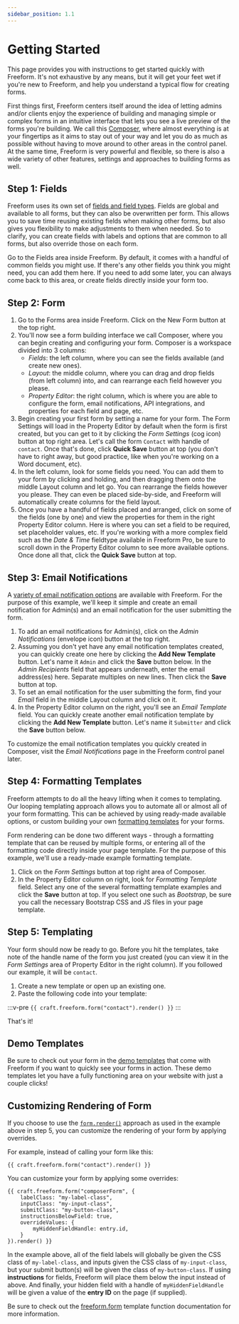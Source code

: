 ```yaml
---
sidebar_position: 1.1
---
```


# Getting Started

This page provides you with instructions to get started quickly with Freeform. It's not exhaustive by any means, but it will get your feet wet if you're new to Freeform, and help you understand a typical flow for creating forms.

First things first, Freeform centers itself around the idea of letting admins and/or clients enjoy the experience of building and managing simple or complex forms in an intuitive interface that lets you see a live preview of the forms you're building. We call this [Composer](../forms/builder.mdx), where almost everything is at your fingertips as it aims to stay out of your way and let you do as much as possible without having to move around to other areas in the control panel. At the same time, Freeform is very powerful and flexible, so there is also a wide variety of other features, settings and approaches to building forms as well.

## Step 1: Fields

Freeform uses its own set of [fields and field types](../forms/fields). Fields are global and available to all forms, but they can also be overwritten per form. This allows you to save time reusing existing fields when making other forms, but also gives you flexibility to make adjustments to them when needed. So to clarify, you can create fields with labels and options that are common to all forms, but also override those on each form.

Go to the Fields area inside Freeform. By default, it comes with a handful of common fields you might use. If there's any other fields you think you might need, you can add them here. If you need to add some later, you can always come back to this area, or create fields directly inside your form too.

## Step 2: Form

1. Go to the Forms area inside Freeform. Click on the New Form button at the top right.
2. You'll now see a form building interface we call Composer, where you can begin creating and configuring your form. Composer is a workspace divided into 3 columns:
   - _Fields_: the left column, where you can see the fields available (and create new ones).
   - _Layout_: the middle column, where you can drag and drop fields (from left column) into, and can rearrange each field however you please.
   - _Property Editor_: the right column, which is where you are able to configure the form, email notifications, API integrations, and properties for each field and page, etc.
3. Begin creating your first form by setting a name for your form. The Form Settings will load in the Property Editor by default when the form is first created, but you can get to it by clicking the _Form Settings_ (cog icon) button at top right area. Let's call the form `Contact` with handle of `contact`. Once that's done, click **Quick Save** button at top (you don't have to right away, but good practice, like when you're working on a Word document, etc).
4. In the left column, look for some fields you need. You can add them to your form by clicking and holding, and then dragging them onto the middle Layout column and let go. You can rearrange the fields however you please. They can even be placed side-by-side, and Freeform will automatically create columns for the field layout.
5. Once you have a handful of fields placed and arranged, click on some of the fields (one by one) and view the properties for them in the right Property Editor column. Here is where you can set a field to be required, set placeholder values, etc. If you're working with a more complex field such as the _Date & Time_ fieldtype available in Freeform Pro, be sure to scroll down in the Property Editor column to see more available options. Once done all that, click the **Quick Save** button at top.

## Step 3: Email Notifications

A [variety of email notification options](../forms/email-notifications) are available with Freeform. For the purpose of this example, we'll keep it simple and create an email notification for Admin(s) and an email notification for the user submitting the form.

1. To add an email notifications for Admin(s), click on the _Admin Notifications_ (envelope icon) button at the top right.
2. Assuming you don't yet have any email notification templates created, you can quickly create one here by clicking the **Add New Template** button. Let's name it `Admin` and click the **Save** button below. In the _Admin Recipients_ field that appears underneath, enter the email address(es) here. Separate multiples on new lines. Then click the **Save** button at top.
3. To set an email notification for the user submitting the form, find your _Email_ field in the middle Layout column and click on it.
4. In the Property Editor column on the right, you'll see an _Email Template_ field. You can quickly create another email notification template by clicking the **Add New Template** button. Let's name it `Submitter` and click the **Save** button below.

To customize the email notification templates you quickly created in Composer, visit the _Email Notifications_ page in the Freeform control panel later.

## Step 4: Formatting Templates

Freeform attempts to do all the heavy lifting when it comes to templating. Our looping templating approach allows you to automate all or almost all of your form formatting. This can be achieved by using ready-made available options, or custom building your own [formatting templates](../templates/formatting) for your forms.

Form rendering can be done two different ways - through a formatting template that can be reused by multiple forms, or entering all of the formatting code directly inside your page template. For the purpose of this example, we'll use a ready-made example formatting template.

1. Click on the _Form Settings_ button at top right area of Composer.
2. In the Property Editor column on right, look for _Formatting Template_ field. Select any one of the several formatting template examples and click the **Save** button at top. If you select one such as _Bootstrap_, be sure you call the necessary Bootstrap CSS and JS files in your page template.

## Step 5: Templating

Your form should now be ready to go. Before you hit the templates, take note of the handle name of the form you just created (you can view it in the _Form Settings_ area of Property Editor in the right column). If you followed our example, it will be `contact`.

1. Create a new template or open up an existing one.
2. Paste the following code into your template:

:::v-pre
`{{ craft.freeform.form("contact").render() }}`
:::

That's it!

## Demo Templates

Be sure to check out your form in the [demo templates](../configuration/demo-templates) that come with Freeform if you want to quickly see your forms in action. These demo templates let you have a fully functioning area on your website with just a couple clicks!

## Customizing Rendering of Form

If you choose to use the [`form.render()`](../templates/queries/form) approach as used in the example above in step 5, you can customize the rendering of your form by applying overrides.

For example, instead of calling your form like this:

```twig showLineNumbers
{{ craft.freeform.form("contact").render() }}
```

You can customize your form by applying some overrides:

```twig showLineNumbers
{{ craft.freeform.form("composerForm", {
    labelClass: "my-label-class",
    inputClass: "my-input-class",
    submitClass: "my-button-class",
    instructionsBelowField: true,
    overrideValues: {
        myHiddenFieldHandle: entry.id,
    }
}).render() }}
```

In the example above, all of the field labels will globally be given the CSS class of `my-label-class`, and inputs given the CSS class of `my-input-class`, but your submit button(s) will be given the class of `my-button-class`. If using **instructions** for fields, Freeform will place them below the input instead of above. And finally, your hidden field with a handle of `myHiddenFieldHandle` will be given a value of the **entry ID** on the page (if supplied).

Be sure to check out the [freeform.form](../templates/queries/form) template function documentation for more information.
